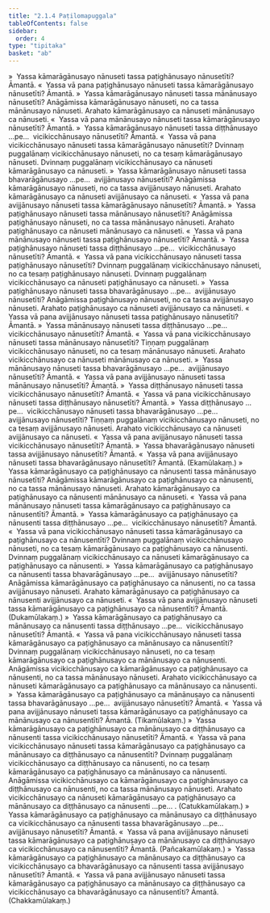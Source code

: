 ```yaml
---
title: "2.1.4 Paṭilomapuggala"
tableOfContents: false
sidebar:
  order: 4
type: "tipitaka"
basket: "ab"
---
```



<DynamicBreadcrumb />

<Division number="36">

<Paragraph number="248">
»  Yassa kāmarāgānusayo nānuseti tassa paṭighānusayo nānusetīti? Āmantā.
</Paragraph>

<Paragraph number="249">
«  Yassa vā pana paṭighānusayo nānuseti tassa kāmarāgānusayo nānusetīti? Āmantā.
</Paragraph>

<Paragraph number="250">
»  Yassa kāmarāgānusayo nānuseti tassa mānānusayo nānusetīti?
</Paragraph>

<Paragraph number="251">
Anāgāmissa kāmarāgānusayo nānuseti, no ca tassa mānānusayo nānuseti. Arahato kāmarāgānusayo ca nānuseti mānānusayo ca nānuseti.
</Paragraph>

<Paragraph number="252">
«  Yassa vā pana mānānusayo nānuseti tassa kāmarāgānusayo nānusetīti? Āmantā.
</Paragraph>

<Paragraph number="253">
»  Yassa kāmarāgānusayo nānuseti tassa diṭṭhānusayo …pe…  vicikicchānusayo nānusetīti? Āmantā.
</Paragraph>

<Paragraph number="254">
«  Yassa vā pana vicikicchānusayo nānuseti tassa kāmarāgānusayo nānusetīti?
</Paragraph>

<Paragraph number="255">
Dvinnaṃ puggalānaṃ vicikicchānusayo nānuseti, no ca tesaṃ kāmarāgānusayo nānuseti. Dvinnaṃ puggalānaṃ vicikicchānusayo ca nānuseti kāmarāgānusayo ca nānuseti.
</Paragraph>

<Paragraph number="256">
»  Yassa kāmarāgānusayo nānuseti tassa bhavarāgānusayo …pe…  avijjānusayo nānusetīti?
</Paragraph>

<Paragraph number="257">
Anāgāmissa kāmarāgānusayo nānuseti, no ca tassa avijjānusayo nānuseti. Arahato kāmarāgānusayo ca nānuseti avijjānusayo ca nānuseti.
</Paragraph>

<Paragraph number="258">
«  Yassa vā pana avijjānusayo nānuseti tassa kāmarāgānusayo nānusetīti? Āmantā.
</Paragraph>

</Division>
<Division number="37">

<Paragraph number="259">
»  Yassa paṭighānusayo nānuseti tassa mānānusayo nānusetīti?
</Paragraph>

<Paragraph number="260">
Anāgāmissa paṭighānusayo nānuseti, no ca tassa mānānusayo nānuseti. Arahato paṭighānusayo ca nānuseti mānānusayo ca nānuseti.
</Paragraph>

<Paragraph number="261">
«  Yassa vā pana mānānusayo nānuseti tassa paṭighānusayo nānusetīti? Āmantā.
</Paragraph>

<Paragraph number="262">
»  Yassa paṭighānusayo nānuseti tassa diṭṭhānusayo …pe…  vicikicchānusayo nānusetīti? Āmantā.
</Paragraph>

<Paragraph number="263">
«  Yassa vā pana vicikicchānusayo nānuseti tassa paṭighānusayo nānusetīti?
</Paragraph>

<Paragraph number="264">
Dvinnaṃ puggalānaṃ vicikicchānusayo nānuseti, no ca tesaṃ paṭighānusayo nānuseti. Dvinnaṃ puggalānaṃ vicikicchānusayo ca nānuseti paṭighānusayo ca nānuseti.
</Paragraph>

<Paragraph number="265">
»  Yassa paṭighānusayo nānuseti tassa bhavarāgānusayo …pe…  avijjānusayo nānusetīti?
</Paragraph>

<Paragraph number="266">
Anāgāmissa paṭighānusayo nānuseti, no ca tassa avijjānusayo nānuseti. Arahato paṭighānusayo ca nānuseti avijjānusayo ca nānuseti.
</Paragraph>

<Paragraph number="267">
«  Yassa vā pana avijjānusayo nānuseti tassa paṭighānusayo nānusetīti? Āmantā.
</Paragraph>

</Division>
<Division number="38">

<Paragraph number="268">
»  Yassa mānānusayo nānuseti tassa diṭṭhānusayo …pe…  vicikicchānusayo nānusetīti? Āmantā.
</Paragraph>

<Paragraph number="269">
«  Yassa vā pana vicikicchānusayo nānuseti tassa mānānusayo nānusetīti?
</Paragraph>

<Paragraph number="270">
Tiṇṇaṃ puggalānaṃ vicikicchānusayo nānuseti, no ca tesaṃ mānānusayo nānuseti. Arahato vicikicchānusayo ca nānuseti mānānusayo ca nānuseti.
</Paragraph>

<Paragraph number="271">
»  Yassa mānānusayo nānuseti tassa bhavarāgānusayo …pe…  avijjānusayo nānusetīti? Āmantā.
</Paragraph>

<Paragraph number="272">
«  Yassa vā pana avijjānusayo nānuseti tassa mānānusayo nānusetīti? Āmantā.
</Paragraph>

</Division>
<Division number="39">

<Paragraph number="273">
»  Yassa diṭṭhānusayo nānuseti tassa vicikicchānusayo nānusetīti? Āmantā.
</Paragraph>

<Paragraph number="274">
«  Yassa vā pana vicikicchānusayo nānuseti tassa diṭṭhānusayo nānusetīti? Āmantā.
</Paragraph>

<Paragraph number="275">
»  Yassa diṭṭhānusayo …pe…  vicikicchānusayo nānuseti tassa bhavarāgānusayo …pe…  avijjānusayo nānusetīti?
</Paragraph>

<Paragraph number="276">
Tiṇṇaṃ puggalānaṃ vicikicchānusayo nānuseti, no ca tesaṃ avijjānusayo nānuseti. Arahato vicikicchānusayo ca nānuseti avijjānusayo ca nānuseti.
</Paragraph>

<Paragraph number="277">
«  Yassa vā pana avijjānusayo nānuseti tassa vicikicchānusayo nānusetīti? Āmantā.
</Paragraph>

</Division>
<Division number="40">

<Paragraph number="278">
»  Yassa bhavarāgānusayo nānuseti tassa avijjānusayo nānusetīti? Āmantā.
</Paragraph>

<Paragraph number="279">
«  Yassa vā pana avijjānusayo nānuseti tassa bhavarāgānusayo nānusetīti? Āmantā. (Ekamūlakaṃ.)
</Paragraph>

</Division>
<Division number="41">

<Paragraph number="280">
»  Yassa kāmarāgānusayo ca paṭighānusayo ca nānusenti tassa mānānusayo nānusetīti?
</Paragraph>

<Paragraph number="281">
Anāgāmissa kāmarāgānusayo ca paṭighānusayo ca nānusenti, no ca tassa mānānusayo nānuseti. Arahato kāmarāgānusayo ca paṭighānusayo ca nānusenti mānānusayo ca nānuseti.
</Paragraph>

<Paragraph number="282">
«  Yassa vā pana mānānusayo nānuseti tassa kāmarāgānusayo ca paṭighānusayo ca nānusentīti? Āmantā.
</Paragraph>

<Paragraph number="283">
»  Yassa kāmarāgānusayo ca paṭighānusayo ca nānusenti tassa diṭṭhānusayo …pe…  vicikicchānusayo nānusetīti? Āmantā.
</Paragraph>

<Paragraph number="284">
«  Yassa vā pana vicikicchānusayo nānuseti tassa kāmarāgānusayo ca paṭighānusayo ca nānusentīti?
</Paragraph>

<Paragraph number="285">
Dvinnaṃ puggalānaṃ vicikicchānusayo nānuseti, no ca tesaṃ kāmarāgānusayo ca paṭighānusayo ca nānusenti. Dvinnaṃ puggalānaṃ vicikicchānusayo ca nānuseti kāmarāgānusayo ca paṭighānusayo ca nānusenti.
</Paragraph>

<Paragraph number="286">
»  Yassa kāmarāgānusayo ca paṭighānusayo ca nānusenti tassa bhavarāgānusayo …pe…  avijjānusayo nānusetīti?
</Paragraph>

<Paragraph number="287">
Anāgāmissa kāmarāgānusayo ca paṭighānusayo ca nānusenti, no ca tassa avijjānusayo nānuseti. Arahato kāmarāgānusayo ca paṭighānusayo ca nānusenti avijjānusayo ca nānuseti.
</Paragraph>

<Paragraph number="288">
«  Yassa vā pana avijjānusayo nānuseti tassa kāmarāgānusayo ca paṭighānusayo ca nānusentīti? Āmantā. (Dukamūlakaṃ.)
</Paragraph>

</Division>
<Division number="42">

<Paragraph number="289">
»  Yassa kāmarāgānusayo ca paṭighānusayo ca mānānusayo ca nānusenti tassa diṭṭhānusayo …pe…  vicikicchānusayo nānusetīti? Āmantā.
</Paragraph>

<Paragraph number="290">
«  Yassa vā pana vicikicchānusayo nānuseti tassa kāmarāgānusayo ca paṭighānusayo ca mānānusayo ca nānusentīti?
</Paragraph>

<Paragraph number="291">
Dvinnaṃ puggalānaṃ vicikicchānusayo nānuseti, no ca tesaṃ kāmarāgānusayo ca paṭighānusayo ca mānānusayo ca nānusenti. Anāgāmissa vicikicchānusayo ca kāmarāgānusayo ca paṭighānusayo ca nānusenti, no ca tassa mānānusayo nānuseti. Arahato vicikicchānusayo ca nānuseti kāmarāgānusayo ca paṭighānusayo ca mānānusayo ca nānusenti.
</Paragraph>

<Paragraph number="292">
»  Yassa kāmarāgānusayo ca paṭighānusayo ca mānānusayo ca nānusenti tassa bhavarāgānusayo …pe…  avijjānusayo nānusetīti? Āmantā.
</Paragraph>

<Paragraph number="293">
«  Yassa vā pana avijjānusayo nānuseti tassa kāmarāgānusayo ca paṭighānusayo ca mānānusayo ca nānusentīti? Āmantā. (Tikamūlakaṃ.)
</Paragraph>

</Division>
<Division number="43">

<Paragraph number="294">
»  Yassa kāmarāgānusayo ca paṭighānusayo ca mānānusayo ca diṭṭhānusayo ca nānusenti tassa vicikicchānusayo nānusetīti? Āmantā.
</Paragraph>

<Paragraph number="295">
«  Yassa vā pana vicikicchānusayo nānuseti tassa kāmarāgānusayo ca paṭighānusayo ca mānānusayo ca diṭṭhānusayo ca nānusentīti?
</Paragraph>

<Paragraph number="296">
Dvinnaṃ puggalānaṃ vicikicchānusayo ca diṭṭhānusayo ca nānusenti, no ca tesaṃ kāmarāgānusayo ca paṭighānusayo ca mānānusayo ca nānusenti. Anāgāmissa vicikicchānusayo ca kāmarāgānusayo ca paṭighānusayo ca diṭṭhānusayo ca nānusenti, no ca tassa mānānusayo nānuseti. Arahato vicikicchānusayo ca nānuseti kāmarāgānusayo ca paṭighānusayo ca mānānusayo ca diṭṭhānusayo ca nānusenti …pe… . (Catukkamūlakaṃ.)
</Paragraph>

</Division>
<Division number="44">

<Paragraph number="297">
»  Yassa kāmarāgānusayo ca paṭighānusayo ca mānānusayo ca diṭṭhānusayo ca vicikicchānusayo ca nānusenti tassa bhavarāgānusayo …pe…  avijjānusayo nānusetīti? Āmantā.
</Paragraph>

<Paragraph number="298">
«  Yassa vā pana avijjānusayo nānuseti tassa kāmarāgānusayo ca paṭighānusayo ca mānānusayo ca diṭṭhānusayo ca vicikicchānusayo ca nānusentīti? Āmantā. (Pañcakamūlakaṃ.)
</Paragraph>

</Division>
<Division number="45">

<Paragraph number="299">
»  Yassa kāmarāgānusayo ca paṭighānusayo ca mānānusayo ca diṭṭhānusayo ca vicikicchānusayo ca bhavarāgānusayo ca nānusenti tassa avijjānusayo nānusetīti? Āmantā.
</Paragraph>

<Paragraph number="300">
«  Yassa vā pana avijjānusayo nānuseti tassa kāmarāgānusayo ca paṭighānusayo ca mānānusayo ca diṭṭhānusayo ca vicikicchānusayo ca bhavarāgānusayo ca nānusentīti? Āmantā. (Chakkamūlakaṃ.)
</Paragraph>
</Division>